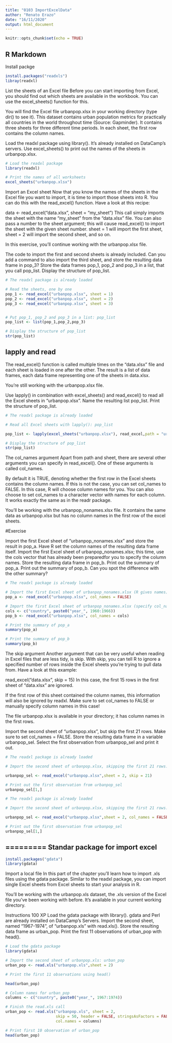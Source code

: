 ```yaml
---
title: "0103 ImportExcelData"
author: "Renato Erazo"
date: "16/11/2020"
output: html_document
---
```


```r
knitr::opts_chunk$set(echo = TRUE)
```

## R Markdown

Install packge

```r
install.packages("readxls")
libray(readxl)
```


List the sheets of an Excel file
Before you can start importing from Excel, you should find out which sheets are available in the workbook. You can use the excel_sheets() function for this.

You will find the Excel file urbanpop.xlsx in your working directory (type dir() to see it). This dataset contains urban population metrics for practically all countries in the world throughout time (Source: Gapminder). It contains three sheets for three different time periods. In each sheet, the first row contains the column names.

Load the readxl package using library(). It's already installed on DataCamp's servers.
Use excel_sheets() to print out the names of the sheets in urbanpop.xlsx.

```r
# Load the readxl package
library(readxl)

# Print the names of all worksheets
excel_sheets("urbanpop.xlsx")
```

Import an Excel sheet
Now that you know the names of the sheets in the Excel file you want to import, it is time to import those sheets into R. You can do this with the read_excel() function. Have a look at this recipe:

data <- read_excel("data.xlsx", sheet = "my_sheet")
This call simply imports the sheet with the name "my_sheet" from the "data.xlsx" file. You can also pass a number to the sheet argument; this will cause read_excel() to import the sheet with the given sheet number. sheet = 1 will import the first sheet, sheet = 2 will import the second sheet, and so on.

In this exercise, you'll continue working with the urbanpop.xlsx file.

The code to import the first and second sheets is already included. Can you add a command to also import the third sheet, and store the resulting data frame in pop_3?
Store the data frames pop_1, pop_2 and pop_3 in a list, that you call pop_list.
Display the structure of pop_list.

```r
# The readxl package is already loaded

# Read the sheets, one by one
pop_1 <- read_excel("urbanpop.xlsx", sheet = 1)
pop_2 <- read_excel("urbanpop.xlsx", sheet = 2)
pop_3 <- read_excel("urbanpop.xlsx", sheet = 3)


# Put pop_1, pop_2 and pop_3 in a list: pop_list
pop_list <- list(pop_1,pop_2,pop_3)

# Display the structure of pop_list
str(pop_list)
```

## lapply and read

The read_excel() function is called multiple times on the "data.xlsx" file and each sheet is loaded in one after the other. The result is a list of data frames, each data frame representing one of the sheets in data.xlsx.

You're still working with the urbanpop.xlsx file.

Use lapply() in combination with excel_sheets() and read_excel() to read all the Excel sheets in "urbanpop.xlsx". Name the resulting list pop_list.
Print the structure of pop_list.

```r
# The readxl package is already loaded

# Read all Excel sheets with lapply(): pop_list

pop_list <- lapply(excel_sheets("urbanpop.xlsx"), read_excel,path = "urbanpop.xlsx")

# Display the structure of pop_list
str(pop_list)
```
The col_names argument
Apart from path and sheet, there are several other arguments you can specify in read_excel(). One of these arguments is called col_names.

By default it is TRUE, denoting whether the first row in the Excel sheets contains the column names. If this is not the case, you can set col_names to FALSE. In this case, R will choose column names for you. You can also choose to set col_names to a character vector with names for each column. It works exactly the same as in the readr package.

You'll be working with the urbanpop_nonames.xlsx file. It contains the same data as urbanpop.xlsx but has no column names in the first row of the excel sheets.

#Exercise

Import the first Excel sheet of "urbanpop_nonames.xlsx" and store the result in pop_a. Have R set the column names of the resulting data frame itself.
Import the first Excel sheet of urbanpop_nonames.xlsx; this time, use the cols vector that has already been preparedfor you to specify the column names. Store the resulting data frame in pop_b.
Print out the summary of pop_a.
Print out the summary of pop_b. Can you spot the difference with the other summary?




```r

# The readxl package is already loaded

# Import the first Excel sheet of urbanpop_nonames.xlsx (R gives names): pop_a
pop_a <- read_excel("urbanpop.xlsx", col_names = FALSE)

# Import the first Excel sheet of urbanpop_nonames.xlsx (specify col_names): pop_b
cols <- c("country", paste0("year_", 1960:1966))
pop_b <- read_excel("urbanpop.xlsx", col_names = cols)

# Print the summary of pop_a
summary(pop_a)

# Print the summary of pop_b
summary(pop_b)

```

The skip argument
Another argument that can be very useful when reading in Excel files that are less tidy, is skip. With skip, you can tell R to ignore a specified number of rows inside the Excel sheets you're trying to pull data from. Have a look at this example:

read_excel("data.xlsx", skip = 15)
In this case, the first 15 rows in the first sheet of "data.xlsx" are ignored.

If the first row of this sheet contained the column names, this information will also be ignored by readxl. Make sure to set col_names to FALSE or manually specify column names in this case!

The file urbanpop.xlsx is available in your directory; it has column names in the first rows.

Import the second sheet of "urbanpop.xlsx", but skip the first 21 rows. Make sure to set col_names = FALSE. Store the resulting data frame in a variable urbanpop_sel.
Select the first observation from urbanpop_sel and print it out.


```r
# The readxl package is already loaded

# Import the second sheet of urbanpop.xlsx, skipping the first 21 rows: urbanpop_sel

urbanpop_sel <- read_excel("urbanpop.xlsx",sheet = 2, skip = 21)

# Print out the first observation from urbanpop_sel
urbanpop_sel[1,]
```

```r
# The readxl package is already loaded

# Import the second sheet of urbanpop.xlsx, skipping the first 21 rows: urbanpop_sel

urbanpop_sel <- read_excel("urbanpop.xlsx",sheet = 2, col_names = FALSE,skip = 21)

# Print out the first observation from urbanpop_sel
urbanpop_sel[1,]
```



## ========= Standar package for import excel

```r
install.packages("gdata")
library(gdata)

```
Import a local file
In this part of the chapter you'll learn how to import .xls files using the gdata package. Similar to the readxl package, you can import single Excel sheets from Excel sheets to start your analysis in R.

You'll be working with the urbanpop.xls dataset, the .xls version of the Excel file you've been working with before. It's available in your current working directory.

Instructions
100 XP
Load the gdata package with library(). gdata and Perl are already installed on DataCamp's Servers.
Import the second sheet, named "1967-1974", of "urbanpop.xls" with read.xls(). Store the resulting data frame as urban_pop.
Print the first 11 observations of urban_pop with head().

```r
# Load the gdata package
library(gdata)

# Import the second sheet of urbanpop.xls: urban_pop
urban_pop <- read.xls("urbanpop.xls",sheet = 2)

# Print the first 11 observations using head()

head(urban_pop)
```

```r
# Column names for urban_pop
columns <- c("country", paste0("year_", 1967:1974))

# Finish the read.xls call
urban_pop <- read.xls("urbanpop.xls", sheet = 2,
                      skip = 50, header = FALSE, stringsAsFactors = FALSE,
                      col.names = columns)

# Print first 10 observation of urban_pop
head(urban_pop)
```

